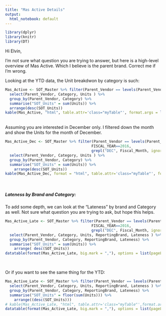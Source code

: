 ```yaml
---
title: "Mas Active Details"
output:
  html_notebook: default
---
```

<style>
  .myTable td {
    padding: 10px;
    border-bottom: 1px solid black;
  }
</style>

```r
library(dplyr)
library(knitr)
library(DT)
```

Hi Elvin,

I'm not sure what question you are trying to answer, but here is a high-level overview of Mas Active. Which I believe is the parent brand. Correct me if I'm wrong. 



Looking at the YTD data, the Unit breakdwon by category is such:

```r
Mas_Active <- SOT_Master %>% filter(Parent_Vendor == levels(Parent_Vendor)[223]) %>% 
  select(Parent_Vendor, Category, Units ) %>% 
  group_by(Parent_Vendor, Category) %>% 
  summarise("SOT_Units" = sum(Units)) %>% 
  arrange(desc(SOT_Units))
kable(Mas_Active, "html", table.attr='class="myTable"', format.args = list(big.mark=","), caption = "YTD Units by Category and Vendor")
```


<br>
Assuming you are interested in December only. I filtered down the month and show the Units for the month of December.

```r
Mas_Active_Dec <- SOT_Master %>% filter(Parent_Vendor == levels(Parent_Vendor)[223], 
                                       FISCAL_YEAR==2016, 
                                       grepl("DEC", Fiscal_Month, ignore.case = TRUE)) %>% 
  select(Parent_Vendor, Category, Units ) %>% 
  group_by(Parent_Vendor, Category) %>% 
  summarise("SOT_Units" = sum(Units)) %>% 
    arrange(desc(SOT_Units))
kable(Mas_Active_Dec, format = "html", table.attr='class="myTable"', format.args= list(big.mark = ","), caption = "Units by Category and Vendor for December")

```

<br>

##### **Lateness by Brand and Category:**

To add some depth, we can look at the "Lateness" by brand and Category as well. Not sure what question you are trying to ask, but hope this helps.  


```r
Mas_Active_Late <- SOT_Master %>% filter(Parent_Vendor == levels(Parent_Vendor)[223], 
                                       FISCAL_YEAR==2016, 
                                       grepl("DEC", Fiscal_Month, ignore.case = TRUE)) %>% 
  select(Parent_Vendor, Category, Units, ReportingBrand, Lateness ) %>% 
  group_by(Parent_Vendor, Category, ReportingBrand, Lateness) %>% 
  summarise("SOT_Units" = sum(Units)) %>% 
    arrange( desc(SOT_Units))
datatable(format(Mas_Active_Late, big.mark = ","), options = list(pageLength = 5), caption = "Lateness by Brand and Category for December")
```
<br>

Or if you want to see the same thing for the YTD:


```r
Mas_Active_Late <- SOT_Master %>% filter(Parent_Vendor == levels(Parent_Vendor)[223]) %>% 
  select(Parent_Vendor, Category, Units, ReportingBrand, Lateness ) %>% 
  group_by(Parent_Vendor, Category, ReportingBrand, Lateness) %>% 
  summarise("SOT_Units" = floor(sum(Units))) %>% 
    arrange((desc(SOT_Units)))
# kable(Mas_Active_Late, "html", table.attr='class="myTable"',format.args= list(big.mark = ","), caption = "Lateness by Brand and Category for YTD")
datatable(format(Mas_Active_Late, big.mark = ","), options = list(pageLength = 5), caption = "Lateness by Brand and Category for YTD" )
```


